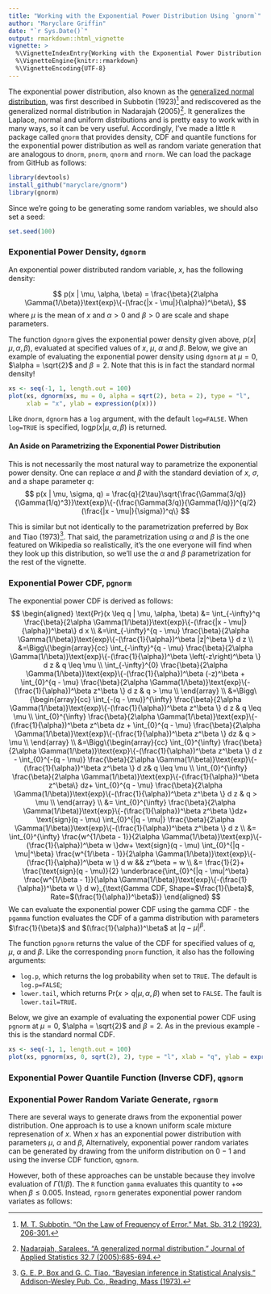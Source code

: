 ```yaml
---
title: "Working with the Exponential Power Distribution Using `gnorm`"
author: "Maryclare Griffin"
date: "`r Sys.Date()`"
output: rmarkdown::html_vignette
vignette: >
  %\VignetteIndexEntry{Working with the Exponential Power Distribution Using `gnorm`}
  %\VignetteEngine{knitr::rmarkdown}
  %\VignetteEncoding{UTF-8}
---
```


The exponential power distribution, also known as the [generalized normal distribution](https://en.wikipedia.org/wiki/Generalized_normal_distribution), was first described in Subbotin (1923)^[[M. T. Subbotin. "On the Law of Frequency of Error." Mat. Sb. 31.2 (1923), 206-301.](http://www.mathnet.ru/php/archive.phtml?wshow=paper&jrnid=sm&paperid=6854&option_lang=eng)] and rediscovered as the generalized normal distribution in Nadarajah (2005)^[[Nadarajah, Saralees. "A generalized normal distribution." Journal of Applied Statistics 32.7 (2005):685-694.](http://www.tandfonline.com/doi/abs/10.1080/02664760500079464)]. It generalizes the Laplace, normal and uniform distributions and is pretty easy to work with in many ways, so it can be very useful. Accordingly, I've made a little `R` package called `gnorm` that provides density, CDF and quantile functions for the exponential power distribution as well as random variate generation that are analogous to `dnorm`, `pnorm`, `qnorm` and `rnorm`. We can load the package from GitHub as follows:
```r
library(devtools)
install_github("maryclare/gnorm")
library(gnorm)
```

Since we're going to be generating some random variables, we should also set a seed:
```r
set.seed(100)
```

### Exponential Power Density, `dgnorm`

An exponential power distributed random variable, $x$, has the following density:

$$
p(x | \mu, \alpha, \beta) = \frac{\beta}{2\alpha \Gamma(1/\beta)}\text{exp}\{-(\frac{|x - \mu|}{\alpha})^\beta\},
$$
where $\mu$ is the mean of $x$ and $\alpha > 0$ and $\beta > 0$ are scale and shape parameters.

The function `dgnorm` gives the exponential power density given above, $p(x | \mu, \alpha, \beta)$, evaluated at specified values of $x$, $\mu$, $\alpha$ and $\beta$. Below, we give an example of evaluating the exponential power density using `dgnorm` at $\mu = 0$, $\alpha = \sqrt{2}$ and $\beta = 2$. Note that this is in fact the standard normal density!

```r
xs <- seq(-1, 1, length.out = 100)
plot(xs, dgnorm(xs, mu = 0, alpha = sqrt(2), beta = 2), type = "l", 
     xlab = "x", ylab = expression(p(x)))
```

Like `dnorm`, `dgnorm` has a `log` argument, with the default `log=FALSE`. When `log=TRUE` is specified, $\text{log}p(x | \mu, \alpha, \beta)$ is returned.


#### An Aside on Parametrizing the Exponential Power Distribution
This is not necessarily the most natural way to parametrize the exponential power density. One can replace $\alpha$ and $\beta$ with the standard deviation of $x$, $\sigma$, and a shape parameter $q$:
$$
p(x | \mu, \sigma, q) = \frac{q}{2\tau}\sqrt{\frac{\Gamma(3/q)}{\Gamma(1/q)^3}}\text{exp}\{-(\frac{\Gamma(3/q)}{\Gamma(1/q)})^{q/2}(\frac{|x - \mu|}{\sigma})^q\}
$$

This is similar but not identically to the parametrization preferred by Box and Tiao (1973)^[[G. E. P. Box and G. C. Tiao. "Bayesian inference in Statistical Analysis." Addison-Wesley Pub. Co., Reading, Mass (1973).](http://onlinelibrary.wiley.com/book/10.1002/9781118033197)]. That said, the parametrization using $\alpha$ and $\beta$ is the one featured on Wikipedia so realistically, it's the one everyone will find when they look up this distribution, so we'll use the $\alpha$ and $\beta$ parametrization for the rest of the vignette.

### Exponential Power CDF, `pgnorm`

The exponential power CDF is derived as follows:
$$
\begin{aligned}
\text{Pr}(x \leq q | \mu, \alpha, \beta) &= \int_{-\infty}^q \frac{\beta}{2\alpha \Gamma(1/\beta)}\text{exp}\{-(\frac{|x - \mu|}{\alpha})^\beta\} d x \\
&=\int_{-\infty}^{q - \mu} \frac{\beta}{2\alpha \Gamma(1/\beta)}\text{exp}\{-(\frac{1}{\alpha})^\beta |z|^\beta \} d z \\
&=\Bigg\{\begin{array}{cc} \int_{-\infty}^{q - \mu} \frac{\beta}{2\alpha \Gamma(1/\beta)}\text{exp}\{-(\frac{1}{\alpha})^\beta \left(-z\right)^\beta \} d z & q \leq \mu \\
\int_{-\infty}^{0} \frac{\beta}{2\alpha \Gamma(1/\beta)}\text{exp}\{-(\frac{1}{\alpha})^\beta (-z)^\beta + \int_{0}^{q - \mu} \frac{\beta}{2\alpha \Gamma(1/\beta)}\text{exp}\{-(\frac{1}{\alpha})^\beta z^\beta \} d z & q > \mu \\
\end{array} \\
&=\Bigg\{\begin{array}{cc} \int_{-(q - \mu)}^{\infty} \frac{\beta}{2\alpha \Gamma(1/\beta)}\text{exp}\{-(\frac{1}{\alpha})^\beta z^\beta \} d z & q \leq \mu \\
\int_{0}^{\infty} \frac{\beta}{2\alpha \Gamma(1/\beta)}\text{exp}\{-(\frac{1}{\alpha})^\beta z^\beta dz + \int_{0}^{q - \mu} \frac{\beta}{2\alpha \Gamma(1/\beta)}\text{exp}\{-(\frac{1}{\alpha})^\beta z^\beta \} dz  & q > \mu \\
\end{array} \\
&=\Bigg\{\begin{array}{cc} \int_{0}^{\infty} \frac{\beta}{2\alpha \Gamma(1/\beta)}\text{exp}\{-(\frac{1}{\alpha})^\beta z^\beta \} d z - \int_{0}^{-(q - \mu)} \frac{\beta}{2\alpha \Gamma(1/\beta)}\text{exp}\{-(\frac{1}{\alpha})^\beta z^\beta \} d z& q \leq \mu \\
\int_{0}^{\infty} \frac{\beta}{2\alpha \Gamma(1/\beta)}\text{exp}\{-(\frac{1}{\alpha})^\beta z^\beta\} dz+ \int_{0}^{q - \mu} \frac{\beta}{2\alpha \Gamma(1/\beta)}\text{exp}\{-(\frac{1}{\alpha})^\beta z^\beta \} d z & q > \mu \\
\end{array} \\
&= \int_{0}^{\infty} \frac{\beta}{2\alpha \Gamma(1/\beta)}\text{exp}\{-(\frac{1}{\alpha})^\beta z^\beta \}dz+ \text{sign}(q - \mu) \int_{0}^{|q - \mu|} \frac{\beta}{2\alpha \Gamma(1/\beta)}\text{exp}\{-(\frac{1}{\alpha})^\beta z^\beta \} d z \\
&= \int_{0}^{\infty} \frac{w^{1/\beta - 1}}{2\alpha \Gamma(1/\beta)}\text{exp}\{-(\frac{1}{\alpha})^\beta w \}dw+ \text{sign}(q - \mu) \int_{0}^{|q - \mu|^\beta} \frac{w^{1/\beta - 1}}{2\alpha \Gamma(1/\beta)}\text{exp}\{-(\frac{1}{\alpha})^\beta w \} d w && z^\beta = w \\
&= \frac{1}{2}+ \frac{\text{sign}(q - \mu)}{2} \underbrace{\int_{0}^{|q - \mu|^\beta} \frac{w^{1/\beta - 1}}{\alpha \Gamma(1/\beta)}\text{exp}\{-(\frac{1}{\alpha})^\beta w \} d w}_{\text{Gamma CDF, Shape=$\frac{1}{\beta}$, Rate=$(\frac{1}{\alpha})^\beta$}} 
\end{aligned}
$$
We can evaluate the exponential power CDF using the gamma CDF -  the `pgamma` function evaluates the CDF of a gamma distribution with parameters $\frac{1}{\beta}$ and $(\frac{1}{\alpha})^\beta$ at $|q - \mu|^\beta$.

The function `pgnorm` returns the value of the CDF for specified values of $q$, $\mu$, $\alpha$ and $\beta$. Like the corresponding `pnorm` function, it also has the following arguments:

* `log.p`, which returns the log probability when set to `TRUE`. The default is `log.p=FALSE`;
* `lower.tail`, which returns $\text{Pr}(x > q | \mu, \alpha, \beta)$ when set to `FALSE`. The fault is `lower.tail=TRUE`.

Below, we give an example of evaluating the exponential power CDF using `pgnorm` at $\mu = 0$, $\alpha = \sqrt{2}$ and $\beta = 2$. As in the previous example - this is the standard normal CDF.

```r
xs <- seq(-1, 1, length.out = 100)
plot(xs, pgnorm(xs, 0, sqrt(2), 2), type = "l", xlab = "q", ylab = expression(paste("Pr(", x<=q, ")", sep = "")))
```

### Exponential Power Quantile Function (Inverse CDF), `qgnorm`

### Exponential Power Random Variate Generate, `rgnorm`

There are several ways to generate draws from the exponential power distribution. One approach is to use a known uniform scale mixture represenation of $x$. When $x$ has an exponential power distribution with parameters $\mu$, $\alpha$ and $\beta$, 
Alternatively, exponential power random variates can be generated by drawing from the uniform distribution on $0-1$ and using the inverse CDF function, `qgnorm`.

However, both of these approaches can be unstable because they involve evaluation of $\Gamma(1/\beta)$. The `R` function `gamma` evaluates this quantity to $+\infty$ when $\beta \leq 0.005$.
Instead, `rgnorm` generates exponential power random variates as follows:




